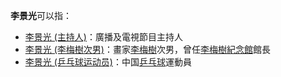 '''李景光'''可以指：
* [[李景光_(主持人)|李景光 (主持人)]]：廣播及電視節目主持人
* [[李景光_(李梅樹次男)|李景光 (李梅樹次男)]]：畫家[[李梅樹|李梅樹]]次男，曾任[[李梅樹紀念館|李梅樹紀念館]]館長
* [[李景光_(乒乓球运动员)|李景光 (乒乓球运动员)]]：中国[[乒乓球|乒乓球]]運動員
{{消歧義|CAT=三字李姓人名消歧義|J景}}